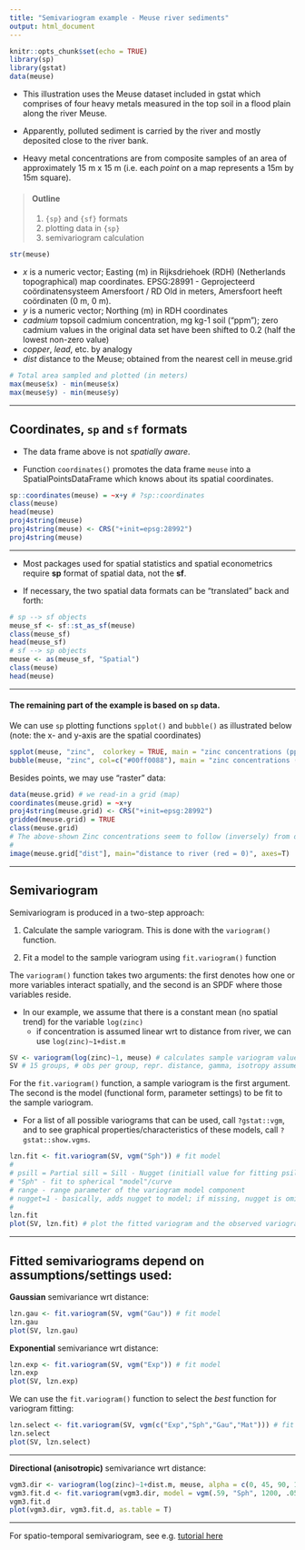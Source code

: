 ---
title: "Semivariogram example - Meuse river sediments"
output: html_document
---

```{r setup, include=FALSE}
knitr::opts_chunk$set(echo = TRUE)
library(sp)
library(gstat)
data(meuse)
```

+ This illustration uses the Meuse dataset included in gstat which comprises of four heavy metals measured in the top soil in a flood plain along the river Meuse.  

+ Apparently, polluted sediment is carried by the river and mostly deposited close to the river bank.  

+ Heavy metal concentrations are from composite samples of an area of approximately 15 m x 15 m (i.e. each *point* on a map represents a 15m by 15m square).  

> #### Outline  
> 1) `{sp}` and `{sf}` formats  
> 2) plotting data in `{sp}`  
> 3) semivariogram calculation  

```{r}
str(meuse)
```


* *x* is a numeric vector; Easting (m) in Rijksdriehoek (RDH) (Netherlands topographical) map coordinates. EPSG:28991 - Geprojecteerd coördinatensysteem Amersfoort / RD Old in meters, Amersfoort heeft coördinaten (0 m, 0 m).
* *y* is a numeric vector; Northing (m) in RDH coordinates
* *cadmium* topsoil cadmium concentration, mg kg-1 soil ("ppm"); zero cadmium values in the original data set have been shifted to 0.2 (half the lowest non-zero value)  
* *copper*, *lead*, etc. by analogy
* *dist* distance to the Meuse; obtained from the nearest cell in meuse.grid
 

```{r}
# Total area sampled and plotted (in meters)
max(meuse$x) - min(meuse$x)
max(meuse$y) - min(meuse$y)
```

--- 

## Coordinates, `sp` and `sf` formats

* The data frame above is not *spatially aware*.

* Function `coordinates()` promotes the data frame `meuse` into a SpatialPointsDataFrame which knows about its spatial coordinates.

```{r, warning=F}
sp::coordinates(meuse) = ~x+y # ?sp::coordinates
class(meuse)
head(meuse)
proj4string(meuse)
proj4string(meuse) <- CRS("+init=epsg:28992") 
proj4string(meuse)
```

---   

+ Most packages used for spatial statistics and spatial econometrics require **sp** format of spatial data, not the **sf**.  

+ If necessary, the two spatial data formats can be "translated" back and forth:


```{r, warning=F}
# sp --> sf objects
meuse_sf <- sf::st_as_sf(meuse)
class(meuse_sf)
head(meuse_sf)
# sf --> sp objects
meuse <- as(meuse_sf, "Spatial")
class(meuse)
head(meuse)
```

---

#### The remaining part of the example is based on `sp` data.

We can use `sp` plotting functions `spplot()` and `bubble()` as illustrated below (note: the x- and y-axis are the spatial coordinates)


```{r}
spplot(meuse, "zinc",  colorkey = TRUE, main = "zinc concentrations (ppm)")
bubble(meuse, "zinc", col=c("#00ff0088"), main = "zinc concentrations (ppm)")
```


Besides points, we may use "raster" data:

```{r}
data(meuse.grid) # we read-in a grid (map)
coordinates(meuse.grid) = ~x+y
proj4string(meuse.grid) <- CRS("+init=epsg:28992") 
gridded(meuse.grid) = TRUE
class(meuse.grid)
# The above-shown Zinc concentrations seem to follow (inversely) from distances to the river:
#
image(meuse.grid["dist"], main="distance to river (red = 0)", axes=T)
```

---- 

## Semivariogram

Semivariogram is produced in a two-step approach:

1. Calculate the sample variogram. This is done with the `variogram()` function.

2. Fit a model to the sample variogram using `fit.variogram()` function

The `variogram()` function takes two arguments: the first denotes how one or more variables interact spatially, and the second is an SPDF where those variables reside. 

* In our example, we assume that there is a constant mean (no spatial trend) for the variable `log(zinc)` 
    * if concentration is assumed linear wrt to distance from river, we can use `log(zinc)~1+dist.m` 


```{r}

SV <- variogram(log(zinc)~1, meuse) # calculates sample variogram values 
SV # 15 groups, # obs per group, repr. distance, gamma, isotropy assumed
```


For the `fit.variogram()` function, a sample variogram is the first argument. The second is the model (functional form, parameter settings) to be fit to the sample variogram. 

* For a list of all possible variograms that can be used, call `?gstat::vgm`, and to see graphical properties/characteristics of these models, call  `?gstat::show.vgms`.


```{r}
lzn.fit <- fit.variogram(SV, vgm("Sph")) # fit model
#
# psill = Partial sill = Sill - Nugget (initiall value for fitting psill)
# "Sph" - fit to spherical "model"/curve
# range	- range parameter of the variogram model component
# nugget=1 - basically, adds nugget to model; if missing, nugget is omitted
# 
lzn.fit
plot(SV, lzn.fit) # plot the fitted variogram and the observed variogram on the same graph
```

----- 

## Fitted semivariograms depend on assumptions/settings used:

**Gaussian** semivariance wrt distance:

```{r}
lzn.gau <- fit.variogram(SV, vgm("Gau")) # fit model
lzn.gau
plot(SV, lzn.gau) 
```

**Exponential** semivariance wrt distance:

```{r}
lzn.exp <- fit.variogram(SV, vgm("Exp")) # fit model
lzn.exp
plot(SV, lzn.exp) 
```

We can use the `fit.variogram()` function to select the *best* function for variogram fitting:

```{r}
lzn.select <- fit.variogram(SV, vgm(c("Exp","Sph","Gau","Mat"))) # fit model
lzn.select
plot(SV, lzn.select) 
```


------ 

**Directional (anisotropic)** semivariance wrt distance:

```{r}
vgm3.dir <- variogram(log(zinc)~1+dist.m, meuse, alpha = c(0, 45, 90, 135))
vgm3.fit.d <- fit.variogram(vgm3.dir, model = vgm(.59, "Sph", 1200, .05, anis = c(45, .4)))
vgm3.fit.d
plot(vgm3.dir, vgm3.fit.d, as.table = T)
```


------

For spatio-temporal semivariogram, see e.g. [tutorial here](http://r-video-tutorial.blogspot.com/2015/08/spatio-temporal-kriging-in-r.html)



